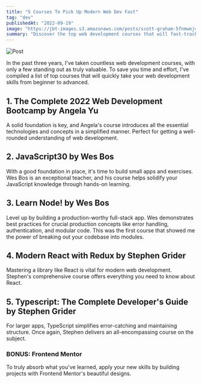 ```yaml
---
title: "5 Courses To Pick Up Modern Web Dev Fast"
tag: "dev"
publishedAt: "2022-09-19"
image: "https://jbt-images.s3.amazonaws.com/posts/scott-graham-5fnmwej4taa-unsplash.jpeg"
summary: "Discover the top web development courses that will fast-track your skills from beginner to advanced. Learn from exceptional teachers and engage in hands-on projects to truly master web development."
---
```


![Post](https://jbt-images.s3.amazonaws.com/posts/scott-graham-5fnmwej4taa-unsplash.jpeg)

In the past three years, I've taken countless web development courses, with only a few standing out as truly valuable. To save you time and effort, I've compiled a list of top courses that will quickly take your web development skills from beginner to advanced.

## 1. The Complete 2022 Web Development Bootcamp by Angela Yu

A solid foundation is key, and Angela's course introduces all the essential technologies and concepts in a simplified manner. Perfect for getting a well-rounded understanding of web development.

## 2. JavaScript30 by Wes Bos

With a good foundation in place, it's time to build small apps and exercises. Wes Bos is an exceptional teacher, and his course helps solidify your JavaScript knowledge through hands-on learning.

## 3. Learn Node! by Wes Bos

Level up by building a production-worthy full-stack app. Wes demonstrates best practices for crucial production concepts like error handling, authentication, and modular code. This was the first course that showed me the power of breaking out your codebase into modules.

## 4. Modern React with Redux by Stephen Grider

Mastering a library like React is vital for modern web development. Stephen's comprehensive course offers everything you need to know about React.

## 5. Typescript: The Complete Developer's Guide by Stephen Grider

For larger apps, TypeScript simplifies error-catching and maintaining structure. Once again, Stephen delivers an all-encompassing course on the subject.

### BONUS: Frontend Mentor

To truly absorb what you've learned, apply your new skills by building projects with Frontend Mentor's beautiful designs.
